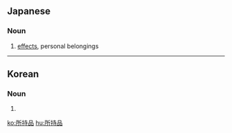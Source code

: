 ==Japanese==
{{ja-kanjitab|しょ|じ|ひん|yomi=on}}

===Noun===
{{ja-noun|しょじひん}}

# [[effects]], personal belongings

----

==Korean==
{{ko-hanjatab}}

===Noun===
{{ko-noun|hj|hangeul=소지품}}

# {{hanja form of|소지품|[[effects]], personal belongings}}

[[ko:所持品]]
[[hu:所持品]]